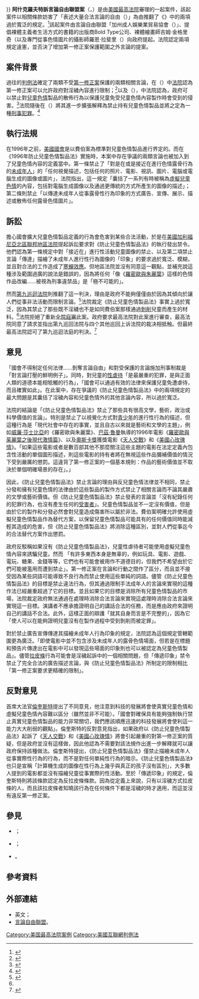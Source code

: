 {{Multiple issues|
{{More footnotes|time=2020-06-14}}
{{Original research}}|time=2020-06-14}}
}}
{{NoteTA
|1=zh-hans:美国丽人;zh-hk:美麗有罪;zh-tw:美國心玫瑰情;
|2=zh-hk:羅密歐與茱麗葉之後現代激情篇; zh-tw:羅密歐與茱麗葉; zh-cn:罗密欧与朱丽叶;
|3=zh-hk:雷曼;zh-tw:魯曼;zh-cn:鲁尔曼;
}}
{{Infobox SCOTUS case
|Litigants=阿什克羅夫特訴言論自由聯盟案
|ArgueDate=10月30日
|ArgueYear=2001年
|DecideDate=4月16日
|DecideYear=2002年
|FullName=[[约翰·阿什克罗夫特|約翰·戴維·阿什克羅夫特]]、總檢察長等請願者訴訟自由言論聯盟等（{{lang|en|John David Ashcroft, Attorney General, et al., Petitioners v. The Free Speech Coalition, et al.}}）
|USVol=535
|USPage=234
|ParallelCitations=122 S. Ct. 1389; 152 [[L. Ed. 2d]] 403; 2002 [[U.S. LEXIS]] 2789; 70 U.S.L.W. 4237; 30 Media L. Rep. 1673; 2002 Cal. Daily Op. Service 3211; 2002 Daily Journal DAR 4033; 15 Fla. L. Weekly Fed. S 187
|Prior=言論自由聯盟訴雷諾案， 198 [[F.3d]] [https://law.justia.com/cases/federal/appellate-courts/F3/198/1083/597166/ 1083] (9th Cir. 1999)； 重新審理被拒絕， 220 F.3d [https://law.justia.com/cases/federal/appellate-courts/F3/220/1113/625466/ 1113] (9th Cir. 2000)；{{tsl|en|Certiorari|移審}}獲批， {{ussc|531|1124|2001|el=no}}。
|Subsequent=
|Holding=法院認為兩項規定違憲，相關條款妨害了「表述大量合法言論的自由（{{lang-en|the freedom to engage in a substantial amount of lawful speech}}）」，[[美國加利福尼亞北區聯邦地區法院]]予以確認。
|Docket=00-795
|OralArgument=https://www.oyez.org/cases/2000-2009/2001/2001_00_795/argument/
|Majority=甘迺迪
|JoinMajority=史蒂文斯、蘇特、金斯伯格、布雷耶
|Concurrence=托馬斯
|Concurrence/Dissent=歐康納
|JoinConcurrence/Dissent=倫奎斯特、史卡利亞（第二部分）
|Dissent=倫奎斯特
|JoinDissent=史卡利亞（討論立法歷史的段落除外）
|LawsApplied={{hlist |[[美國憲法第一修正案|第一修正案]]|《{{tsl|en|Child Pornography Prevention Act of 1996|1996年防止兒童色情製品法|1996年防止兒童色情製品法}}》}}, 
}}
{{Simplify|1996年防止兒童色情製品法|防止兒童色情製品法}}
'''阿什克羅夫特訴言論自由聯盟案'''（{{lang-en|Ashcroft v. Free Speech Coalition}}，{{ussc|535|234|2002}}）是由[[美國最高法院]]審理的一起案件，該起案件以相關條款妨害了「表述大量合法言論的自由（{{lang|en|the freedom to engage in a substantial amount of lawful speech}}）」為由推翻了《{{tsl|en|Child Pornography Prevention Act of 1996|1996年防止兒童色情製品法|1996年防止兒童色情製品法}}》中的兩項過於寬泛的規定。<ref>{{Cite web|title=Ashcroft v. Free Speech Coalition, 535 U.S. 234 (2002)|url=https://supreme.justia.com/cases/federal/us/535/234/|accessdate=2020-06-13|work=Justia Law|language=en}}</ref>該起案件由言論自由聯盟「加州成人娛樂業貿易協會（{{lang|en|California trade association for the adult-entertainment industry}}）」、提倡裸體主義者生活方式的書籍的出版商Bold Type公司、裸體繪畫師吉姆·金格里奇（{{lang|en|Jim Gingerich}}以及專門從事色情圖片的攝影師羅恩·拉斐里（{{lang|en|Ron Raffaelli}}）向政府提起。法院認定兩項規定違憲，並否決了增加第一修正案保護範圍之外言論的提案。

== 案件背景 ==
過往的[[判例法]]確定了兩類不受[[第一修正案]]保護的兩類相關言論，在{{tsl|en|Miller v. California|米勒訴加州案|米勒訴加州案}}（{{ussc|413|15|1973}}）中[[法院]]認為第一修正案可以允許政府對淫穢內容進行限制；<ref>{{Cite web|title=Miller v. California, 413 U.S. 15 (1973)|url=https://supreme.justia.com/cases/federal/us/413/15/|accessdate=2020-06-13|work=Justia Law|language=en}}</ref>以及{{tsl|en|New York v. Ferber|紐約訴費伯案|紐約訴費伯案}}（{{ussc|458|747|1982}}），中法院認為，政府可以禁止對[[兒童色情]]製品的散佈行為以保護兒童免受兒童色情內容製作時會受到的侵害。<ref>{{Cite web|title=New York v. Ferber, 458 U.S. 747 (1982)|url=https://supreme.justia.com/cases/federal/us/458/747/|accessdate=2020-06-13|work=Justia Law|language=en}}</ref>法院隨後在{{tsl|en|Osborne v. Ohio|奧斯本訴俄亥俄州案|奧斯本訴俄亥俄州案}}（{{ussc|495|103|1990}}）將其進一步擴張解釋為禁止持有兒童色情製品並將之定為一種[[刑事犯罪]]。<ref>{{Cite web|title=Osborne v. Ohio, 495 U.S. 103 (1990)|url=https://supreme.justia.com/cases/federal/us/495/103/|accessdate=2020-06-13|work=Justia Law|language=en}}</ref>

== 執行法規 ==
在1996年之前，[[美國國會]]是以費伯案為標準對兒童色情製品進行界定的。而在《1996年防止兒童色情製品法》實施時，本案中存在爭議的兩類言論也被加入到了兒童色情內容的定義當中。第一條禁止了「對是在或是接近在進行色情露骨行為的[[未成年人]]」的「任何視覺描述，包括任何的照片、電影、視訊、圖片、電腦或電腦生成的圖像或圖片」，法院指出，這一規定「囊括了一系列有時被稱為[[虛擬兒童色情]]的內容，包括對電腦生成圖像以及通過更傳統的方式所產生的圖像的描述」；第二條則禁止「以傳達未成年人從事露骨性行為印象的方式廣告、宣傳、展示、描述或散佈任何露骨色情圖片」。

== 訴訟 ==
{{tsl|en|Free Speech Coalition|言論自由聯盟|言論自由聯盟}}擔心國會擴大兒童色情製品定義的行為會危害到某些合法活動，於是在[[美國加利福尼亞北區聯邦地區法院]]提起訴訟要求對《防止兒童色情製品法》的執行發出禁令。他們認為第一條規定中對「接近在」進行性活動兒童圖像的禁止、以及第二項禁止言論「傳達」描繪了未成年人進行性行為圖像的「印象」的要求過於寬泛、模糊，並且對合法的工作造成了[[寒蟬效應 (法律)|寒蟬效應]]。但地區法院並沒有同意這一觀點，並補充說這種涉及範圍過廣的說法是錯誤的，因為將任何「像《[[羅密歐與朱麗葉]]》這樣的色情作品改編……被視為刑事違禁品」是「極不可能的」。

然而[[美國聯邦第九巡迴上訴法院|第九巡迴法院]]則推翻了這一判決，理由是政府不能夠僅僅由於因為其傾向於讓人們從事非法活動而限制言論。<ref name="Appeal">{{cite court |litigants=Free Speech Coalition v. Reno |vol=198 |reporter=F.3d |opinion=1083 |pinpoint= |court=9th Cir. |date=1999 |url=https://law.justia.com/cases/federal/appellate-courts/F3/198/1083/597166/ |accessdate=2019-11-19 |quote=}}</ref>法院裁定《防止兒童色情製品法》事實上過於寬泛，因為其禁止了那些既不淫穢也不是如同費伯案那樣通過[[剝削]]兒童而產生的材料。<ref name="Appeal"/>法院拒絕了重新[[全院庭審]]此案。政府要求最高法院對此案進行審查，最高法院同意了請求並指出第九巡回法院与四个其他巡回上诉法院的裁决相抵触。但最終最高法院認可了第九巡迴法庭的判決。<ref name="EnBanc">{{cite court |litigants=Free Speech Coalition v. Reno |vol=220 |reporter=F.3d |opinion=1113 |pinpoint= |court=9th Cir. |date=2000 |url=https://law.justia.com/cases/federal/appellate-courts/F3/220/1113/625466/ |accessdate=2019-11-19 |quote=}}</ref>

== 意見 ==
「國會不得制定任何法律……剝奪言論自由」和對受保護的言論施加刑事制裁是「對言論打壓的鮮明例子」。同時，對兒童的[[性虐待]]「是最嚴重的犯罪，是與正面人類的道德本能相牴觸的行為」，「國會可以通過有效的法律來保護兒童免遭虐待，而且確實如此」。在此案中，存在爭議的《防止兒童色情製品法》中的兩項規定的最大問題是其囊括了淫穢內容和兒童色情外的其他言論內容，所以過於寬泛。

法院的結論是「《防止兒童色情製品法》禁止了那些具有很高文學，藝術，政治或科學價值的言論」。特別是禁止了以視覺化方式對[[青少年]]的進行性行為的描述，但這種行為是「現代社會中存在的事實，並且自古以來就是藝術和文學的主題」，例如[[威廉·莎士比亞]]的《羅密歐與朱麗葉》、[[巴茲·魯曼]]執導的1996年電影《[[羅密歐與茱麗葉之後現代激情篇]]》、以及[[奧斯卡獎]]獲獎電影《[[天人交戰]]》和《[[美國心玫瑰情]]》。「如果這些電影或者是數百部其他不那麼關注這些主題的電影在法定定義內包含性活動的單個圖形描述，則這些電影的持有者將在無視這些作品彌補價值的情況下受到嚴厲的懲罰。這違背了第一修正案的一個基本規則：作品的藝術價值並不取決於單個明確場景的存在」。」

因此，《防止兒童色情製品法》禁止言論的理由與反兒童色情法律並不相同，禁止分發和擁有兒童色情的法律由於這些製品的製作方式禁止了相關言論而不論其嚴肅的文學或藝術價值。但《防止兒童色情製品法》禁止發表的言論並「沒有紀錄任何的犯罪行為，也沒有產生任何的[[受害者]]」。兒童色情製品並不一定沒有價值，但是由於它的製作和分發必然會對兒童造成傷害所以屬於非法。費伯案明確允許使用虛擬兒童色情製品作為替代方案，以保留兒童色情製品可能具有的任何價值同時能減輕其造成的危害，但《防止兒童色情製品法》將消除這種區別，並對人們從事迄今的合法替代方案作出懲罰。

政府反駁稱如果沒有《防止兒童色情製品法》，兒童性虐待者可能使用虛擬兒童色情內容來誘騙兒童。然而 「有許多東西本身是無辜的，例如玩具、電影、遊戲、電玩、糖果、金錢等等，它們也有可能會被用作不道德目的，但我們不希望由於它們可能被濫用而遭到禁止」。第一修正案在言論和行動之間作了區分，而且並不接受因為某些詞語可能導致不良行為而禁止使用這些單純的詞語。儘管《防止兒童色情製品法》的目標是禁止違法行為，但其通過限制手法成年人的言論來實現的這種作法已經嚴重超過了它的目標。並且如果它的目標是消除所有兒童色情製品的市場，法院裁定政府無法通過在處理時消除合法言論來實現這處理時消除合法言論來實現這一目標。演講者不應承擔證明自己的講話合法的任務，而是應由政府來證明自己的講話不合法。此外，這樣正面的辯護「就其自身而言是不完整的」，因為它「使人可以在能夠證明兒童沒有在製作過程中受到剝削而被定罪」。

對於禁止廣告宣傳傳達其描繪未成年人行為印象的規定，法院認為這個規定管轄範圍更為廣泛。「即使電影中並不包含涉及未成年人的露骨色情場面，但若是在標題和預告片傳達出在電影中可以發現這些場面的印象則也可以被認定為兒童色情製品」。儘管[[拉皮條]]行為可能會是淫穢起訴中的一個相關問題，但「傳遞印象」禁令禁止了完全合法的廣告描述言論，與《防止兒童色情製品法》所制定的限制相比「第一修正案要求更精確的限制」。

== 反對意見 ==
首席大法官[[威廉·倫奎斯特|倫奎斯特]]提出了不同意見，他注意到科技的發展將會使真實兒童色情和虛擬兒童色情內容難以區分（雖然並非不可能）。「國會對確保具有能夠強制執行禁止真實兒童色情製品的能力非常關切，我們應該順應迅速的科技發展將會使利這一能力大大削弱的觀點」。倫奎斯特的反對意見指出，如果政府以《防止兒童色情製品法》起訴了《[[天人交戰]]》和《[[美國心玫瑰情]]》將會引起嚴重的對第一修正案的質疑，但是政府並沒有這樣做，因此他認為不需要對該法規作出進一步解釋就可以讓政府保持該種做法。倫奎斯特提出，《防止兒童色情製品法》僅禁止描繪未成年人從事實際性行為的行為，而不是對任何單純性行為的暗示。《防止兒童色情製品法》也只是宣稱「計算機生成的圖像在性行為上幾乎與真正的孩子沒有區別」，大多數人提到的電影都並沒有描繪兒童從事實際的性活動。至於「傳遞印象」的規定，倫奎斯特則將該條款認定為反拉皮條條款。因為從定義上來說，只有以淫穢方式拉皮條的人，而且該拉皮條者知曉該行為在任何條件下都是淫穢的時才適用，而這並沒有違反第一修正案。

== 參見 ==
*{{tsl|en|Miller v. California|米勒訴加州案|米勒訴加州案}}；
*{{tsl|en|New York v. Ferber|紐約訴費伯案|紐約訴費伯案}}；
*{{tsl|en|Osborne v. Ohio|奧斯本訴俄亥俄州案|奧斯本訴俄亥俄州案}}。

== 參考資料 ==
{{reflist}}

== 外部連結 ==
*英文{{Wikisource-inline|en:Ashcroft v. Free Speech Coalition}}；
*[http://www.freespeechcoalition.com/ 言論自由聯盟]。

[[Category:美国最高法院案例]]
[[Category:美國互聯網判例法]]

<!--{{US1stAmendment|speech|state=expanded}}-->
